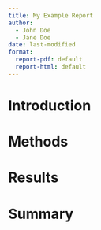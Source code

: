 ```yaml
---
title: My Example Report
author:
  - John Doe
  - Jane Doe
date: last-modified
format:
  report-pdf: default
  report-html: default
---
```


# Introduction

# Methods

# Results

# Summary
